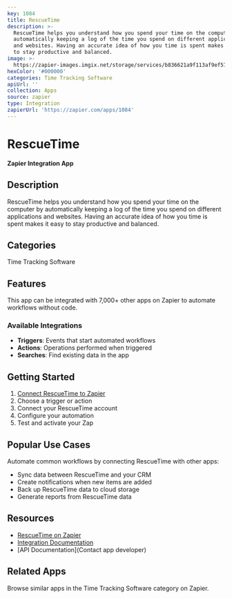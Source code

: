 ```yaml
---
key: 1084
title: RescueTime
description: >-
  RescueTime helps you understand how you spend your time on the computer by
  automatically keeping a log of the time you spend on different applications
  and websites. Having an accurate idea of how you time is spent makes it easy
  to stay productive and balanced.
image: >-
  https://zapier-images.imgix.net/storage/services/b836621a9f113af9ef57ad4404e66e3b.png?auto=format%2Ccompress&ixlib=python-3.0.0&q=50
hexColor: '#000000'
categories: Time Tracking Software
apiUrl: ''
collection: Apps
source: zapier
type: Integration
zapierUrl: 'https://zapier.com/apps/1084'
---
```

# RescueTime

**Zapier Integration App**

## Description

RescueTime helps you understand how you spend your time on the computer by automatically keeping a log of the time you spend on different applications and websites. Having an accurate idea of how you time is spent makes it easy to stay productive and balanced.

## Categories

Time Tracking Software

## Features

This app can be integrated with 7,000+ other apps on Zapier to automate workflows without code.

### Available Integrations

- **Triggers**: Events that start automated workflows
- **Actions**: Operations performed when triggered
- **Searches**: Find existing data in the app

## Getting Started

1. [Connect RescueTime to Zapier](https://zapier.com/apps/1084)
2. Choose a trigger or action
3. Connect your RescueTime account
4. Configure your automation
5. Test and activate your Zap

## Popular Use Cases

Automate common workflows by connecting RescueTime with other apps:

- Sync data between RescueTime and your CRM
- Create notifications when new items are added
- Back up RescueTime data to cloud storage
- Generate reports from RescueTime data

## Resources

- [RescueTime on Zapier](https://zapier.com/apps/1084)
- [Integration Documentation](https://zapier.com/apps/1084/integrations)
- [API Documentation](Contact app developer)

## Related Apps

Browse similar apps in the Time Tracking Software category on Zapier.
